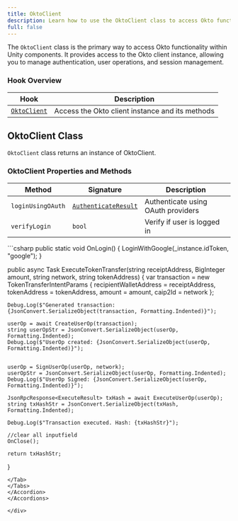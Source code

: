 ```yaml
---
title: OktoClient
description: Learn how to use the OktoClient class to access Okto functionality in Unity components
full: false
---
```



<AIMarkdownComponent isIndex={false} />

The `OktoClient` class is the primary way to access Okto functionality within Unity components. It provides access to the Okto client instance, allowing you to manage authentication, user operations, and session management.

### Hook Overview

| Hook | Description |
|------|-------------|
| [`OktoClient`](#oktoClient) | Access the Okto client instance and its methods |

<div className="method-box">

## OktoClient Class

`OktoClient` class returns an instance of OktoClient.

### OktoClient Properties and Methods

<Callout title="OktoClient Class">

| Method | Signature | Description |
|--------|-----------|-------------|
| `loginUsingOAuth` | [`AuthenticateResult`](/docs/unity-sdk/technical-reference#models) | Authenticate using OAuth providers |
| `verifyLogin` | `bool` | Verify if user is logged in |

</Callout>

<Accordions>
<Accordion title="Example">
<Tabs items={['C#']}>
<Tab value="C#">
```csharp
public static void OnLogin()
{
    LoginWithGoogle(_instance.idToken, "google");
}

public async Task<string> ExecuteTokenTransfer(string receiptAddress, BigInteger amount, string network, string tokenAddress)
{
    var transaction = new TokenTransferIntentParams
    {
        recipientWalletAddress = receiptAddress,
        tokenAddress = tokenAddress,
        amount = amount,
        caip2Id = network
    };

    Debug.Log($"Generated transaction: {JsonConvert.SerializeObject(transaction, Formatting.Indented)}");

    userOp = await CreateUserOp(transaction);
    string userOpStr = JsonConvert.SerializeObject(userOp, Formatting.Indented);
    Debug.Log($"UserOp created: {JsonConvert.SerializeObject(userOp, Formatting.Indented)}");


    userOp = SignUserOp(userOp, network);
    userOpStr = JsonConvert.SerializeObject(userOp, Formatting.Indented);
    Debug.Log($"UserOp Signed: {JsonConvert.SerializeObject(userOp, Formatting.Indented)}");

    JsonRpcResponse<ExecuteResult> txHash = await ExecuteUserOp(userOp);
    string txHashStr = JsonConvert.SerializeObject(txHash, Formatting.Indented);

    Debug.Log($"Transaction executed. Hash: {txHashStr}");

    //clear all inputfield
    OnClose();

    return txHashStr;
}
```
</Tab>
</Tabs>
</Accordion>
</Accordions>

</div>
